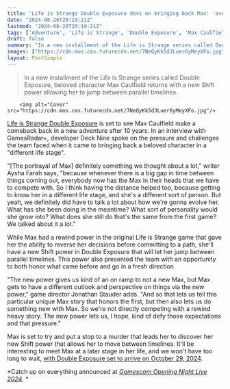 ```yaml
---
title: "Life is Strange Double Exposure devs on bringing back Max: 'everybody now has the Max in their heads that we have to compete with'"
date: "2024-08-20T20:19:21Z"
lastmod: "2024-08-20T20:19:21Z"
tags: ['Adventure', 'Life is Strange', 'Double Exposure', 'Max Caulfield']
draft: false
summary: "In a new installment of the Life is Strange series called Double Exposure, beloved character Max Caulfield returns with a new Shift power allowing her to jump between parallel timelines."
images: ["https://cdn.mos.cms.futurecdn.net/7NeQyKk5dJLuer6yMeyXFo.jpg"]
layout: PostSimple
---
```

> In a new installment of the Life is Strange series called Double Exposure, beloved character Max Caulfield returns with a new Shift power allowing her to jump between parallel timelines.


        <img alt="Cover" src="https://cdn.mos.cms.futurecdn.net/7NeQyKk5dJLuer6yMeyXFo.jpg"/>
        
[<u>Life is Strange Double Exposure</u>](https://www.gamesradar.com/games/adventure/life-is-strange-double-exposure-guide/) is set to see Max Caulfield make a comeback back in a new adventure after 10 years. In an interview with GamesRadar+, developer Deck Nine spoke on the pressure and challenges the team faced when it came to bringing back a beloved character in a "different life stage". 

"[The portrayal of Max] definitely something we thought about a lot," writer Aysha Farah says, "because whenever there is a big gap in time between things coming out, everybody now has the Max in their heads that we have to compete with. So I think having the distance helped too, because getting to know her in a different life stage, and she's a different sort of person. But yeah, we definitely did have to talk a lot about how we're gonna evolve her. What has she been doing in the meantime? What sort of personality would she grow into? What does she still do that's the same from the first game? We talked about it a lot." 

While Max had a rewind power in the original Life is Strange game that gave her the ability to reverse her decisions before committing to a path, she'll have a new Shift power in Double Exposure that will let her jump between parallel timelines. This power also presented the team with an opportunity to both honor what came before and go in a fresh direction. 

"The new power gives us kind of an on ramp to not a new Max, but Max gets to have a different outlook and perspective on things via the new power," game director Jonathan Stauder adds. "And so that lets us tell this particular unique Max story that honors the first, but then also lets us do something new with Max. So we're not directly competing with a rewind heavy story. The new power lets us, I hope, kind of defy those expectations and that pressure." 

Max is set to try and put a stop to a murder that leads her to discover her new Shift power that allows her to move between timelines. It'll be interesting to meet Max at a later stage in her life, and we won't have too long to wait, [with Double Exposure set to arrive on October 29, 2024](https://www.gamesradar.com/games/adventure/life-is-strange-double-exposure-is-bringing-the-series-first-protagonist-max-caulfield-back-for-a-new-adventure-in-october/).

*Catch up on everything announced at *[<em>Gamescom Opening Night Live 2024</em>](https://www.gamesradar.com/games/gamescom-opening-night-live-live-coverage-2024-everything-announced/)*. *
        